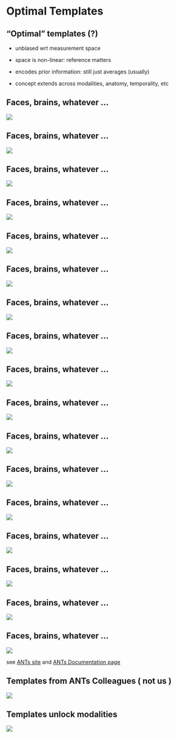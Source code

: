 # Optimal Templates

## "Optimal" templates (?)

* unbiased wrt measurement space 

* space is non-linear: reference matters

* encodes prior information: still just averages (usually)

* concept extends across modalities, anatomy, temporality, etc

## Faces, brains, whatever ... 

![](templates/figures/WashUJan2011.060.jpg)

## Faces, brains, whatever ... 

![](templates/figures/WashUJan2011.061.jpg)

## Faces, brains, whatever ... 

![](templates/figures/WashUJan2011.062.jpg)

## Faces, brains, whatever ... 

![](templates/figures/WashUJan2011.063.jpg)

## Faces, brains, whatever ... 

![](templates/figures/WashUJan2011.064.jpg)

## Faces, brains, whatever ... 

![](templates/figures/WashUJan2011.065.jpg)

## Faces, brains, whatever ... 

![](templates/figures/WashUJan2011.066.jpg)

## Faces, brains, whatever ... 

![](templates/figures/WashUJan2011.067.jpg)

## Faces, brains, whatever ... 

![](templates/figures/WashUJan2011.068.jpg)

## Faces, brains, whatever ... 

![](templates/figures/WashUJan2011.069.jpg)

## Faces, brains, whatever ... 

![](templates/figures/WashUJan2011.070.jpg)

## Faces, brains, whatever ... 

![](templates/figures/WashUJan2011.071.jpg)

## Faces, brains, whatever ... 

![](templates/figures/WashUJan2011.072.jpg)

## Faces, brains, whatever ... 

![](templates/figures/WashUJan2011.073.jpg)

## Faces, brains, whatever ... 

![](templates/figures/WashUJan2011.074.jpg)

## Faces, brains, whatever ... 

![](templates/figures/WashUJan2011.075.jpg)

## Faces, brains, whatever ... 

![](templates/figures/WashUJan2011.076.jpg)

see [ANTs site](stnava.github.io/ANTs) and [ANTs Documentation page](stnava.github.io/ANTsDoc)

## Templates from ANTs Colleagues ( not us )

![](templates/figures/templates_ants_colleagues.png)

## Templates unlock modalities

![](figure/ptbp2.png)